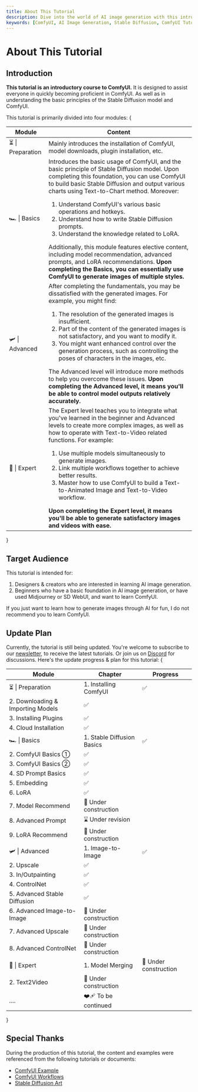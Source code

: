 ```yaml
---
title: About This Tutorial
description: Dive into the world of AI image generation with this introductory tutorial to ComfyUI. Learn the basics of the Stable Diffusion model and ComfyUI, understand the installation process, and explore the basic and advanced usage of ComfyUI. Whether you're a beginner or an experienced user, this tutorial will help you master ComfyUI.
keywords: [ComfyUI, AI Image Generation, Stable Diffusion, ComfyUI Tutorial, Installation Guide, Basic Usage, Advanced Usage, Image Output, Text-to-Chart, LoRA, Model Recommendation, Advanced Prompts, Image Styles]
---
```



# About This Tutorial

## Introduction

**This tutorial is an introductory course to ComfyUI.** It is designed to assist everyone in quickly becoming proficient in ComfyUI. As well as in understanding the basic principles of the Stable Diffusion model and ComfyUI.

This tutorial is primarily divided into four modules:
{<table>

  <thead>
    <tr>
      <th width={160}>Module</th>
      <th>Content</th>
    </tr>
  </thead>
  <tbody>
    <tr>
      <td>⏳ | Preparation</td>
      <td> 
        Mainly introduces the installation of ComfyUI, model downloads, plugin installation, etc. 
      </td> 
    </tr> 
    <tr> 
      <td>🏎️ | Basics</td>
      <td> 
        Introduces the basic usage of ComfyUI, and the basic principle of Stable Diffusion model. Upon completing this foundation, you can use ComfyUI to build basic Stable Diffusion and output various charts using Text-to-Chart method. Moreover: 
        <ol>
          <li>Understand ComfyUI's various basic operations and hotkeys.</li>
          <li>Understand how to write Stable Diffusion prompts.</li>
          <li>Understand the knowledge related to LoRA.</li>
        </ol> 
        Additionally, this module features elective content, including model recommendation, advanced prompts, and LoRA recommendations. <strong>Upon completing the Basics, you can essentially use ComfyUI to generate images of multiple styles.</strong>
      </td>
    </tr>
    <tr>
      <td>🛩️ | Advanced</td>
      <td> 
        After completing the fundamentals, you may be dissatisfied with the generated images. For example, you might find: 
        <ol>
          <li>The resolution of the generated images is insufficient.</li>
          <li>Part of the content of the generated images is not satisfactory, and you want to modify it.</li>
          <li>You might want enhanced control over the generation process, such as controlling the poses of characters in the images, etc.</li>
        </ol> 
        The Advanced level will introduce more methods to help you overcome these issues. 
        <strong>Upon completing the Advanced level, it means you'll be able to control model outputs relatively accurately.</strong> 
      </td>
    </tr>
    <tr>
      <td>🚀 | Expert</td>
      <td>
        The Expert level teaches you to integrate what you've learned in the beginner and Advanced levels to create more complex images, as well as how to operate with Text-to-Video related functions. For example: 
        <ol>
          <li>Use multiple models simultaneously to generate images.</li>
          <li>Link multiple workflows together to achieve better results.</li>
          <li>Master how to use ComfyUI to build a Text-to-Animated Image and Text-to-Video workflow.</li>
        </ol>
        <strong>Upon completing the Expert level, it means you'll be able to generate satisfactory images and videos with ease.</strong>
      </td>
    </tr>
  </tbody>
</table>}

<Subscribe />

## Target Audience

This tutorial is intended for:

1. Designers & creators who are interested in learning AI image generation.
2. Beginners who have a basic foundation in AI image generation, or have used Midjourney or SD WebUI, and want to learn ComfyUI.

If you just want to learn how to generate images through AI for fun, I do not recommend you to learn ComfyUI.

## Update Plan

Currently, the tutorial is still being updated. You're welcome to subscribe to our [newsletter](https://comflowy.substack.com), to receive the latest tutorials. Or join us on [Discord](https://discord.gg/cj623WvcVx) for discussions. Here's the update progress & plan for this tutorial:
{<table>

  <thead>
    <tr>
      <th style={{ width: "20%" }}>Module</th>
      <th style={{ width: "38%" }}>Chapter</th>
      <th style={{ width: "42%" }}>Progress</th>
    </tr>
  </thead>
  <tbody>
    <tr>
      <td rowspan={4}>⏳ | Preparation</td>
      <td>1. Installing ComfyUI</td>
      <td>✅</td>
    </tr>
    <tr>
      <td>2. Downloading & Importing Models</td> 
      <td>✅</td> 
    </tr>
    <tr>
      <td>3. Installing Plugins</td>
      <td>✅</td>
    </tr>
    <tr>
      <td>4. Cloud Installation</td>
      <td>✅</td>
    </tr>
    <tr>
      <td rowspan={9} style={{ backgroundColor: "white" }}>🏎️ | Basics</td>
      <td>1. Stable Diffusion Basics</td>
      <td>✅</td>
    </tr>
    <tr>
      <td>2. ComfyUI Basics ①</td> 
      <td>✅</td>
    </tr>
    <tr>
      <td>3. ComfyUI Basics ②</td> 
      <td>✅</td>
    </tr>
    <tr>
      <td>4. SD Prompt Basics</td>
      <td>✅</td>
    </tr>
    <tr>
      <td>5. Embedding</td>
      <td>✅</td>
    </tr> 
    <tr>
      <td>6. LoRA</td>
      <td>✅</td>
    </tr>
    <tr>
      <td>7. Model Recommend</td>
      <td>🚧 Under construction</td>
    </tr>
    <tr>
      <td>8. Advanced Prompt</td>
      <td>⌛ Under revision</td>
    </tr>
    <tr>
      <td>9. LoRA Recommend</td>
      <td>🚧 Under construction</td>
    </tr>
    <tr>
      <td rowspan={8} style={{ backgroundColor: "white" }}>🛩️ | Advanced</td>
      <td>1. Image-to-Image</td> 
      <td>✅</td> 
    </tr>
    <tr>
      <td>2. Upscale</td>
      <td>✅</td>
    </tr>
    <tr>
      <td>3. In/Outpainting</td>
      <td>✅</td>
    </tr>
    <tr>
      <td>4. ControlNet</td>
      <td>✅</td>
    </tr>
    <tr>
      <td>5. Advanced Stable Diffusion</td>
      <td>✅</td>
    </tr>
    <tr>
      <td>6. Advanced Image-to-Image</td>
      <td>🚧 Under construction</td>
    </tr>
    <tr>
      <td>7. Advanced Upscale</td>
      <td>🚧 Under construction</td>
    </tr>
    <tr>
      <td>8. Advanced ControlNet</td>
      <td>🚧 Under construction</td>
    </tr>
    <tr> 
      <td rowspan={3} style={{ backgroundColor: "white" }}>🚀 | Expert</td> 
      <td>1. Model Merging</td>
      <td>🚧 Under construction</td>
    </tr>
    <tr>
      <td>2. Text2Video</td>
      <td>🚧 Under construction</td>
    </tr>
    <tr>
      <td>....</td>
      <td>❤️‍🩹 To be continued</td>
    </tr>
  </tbody>
</table>}

## Special Thanks

During the production of this tutorial, the content and examples were referenced from the following tutorials or documents:

- [ComfyUI Example](https://comfyanonymous.github.io/ComfyUI_examples/)
- [ComfyUI Workflows](https://github.com/cubiq/ComfyUI_Workflows)
- [Stable Diffusion Art](https://stable-diffusion-art.com/)

<Subscribe />
